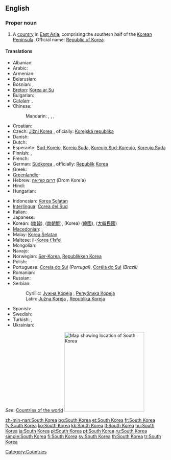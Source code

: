==English==
{{wikipedia}}

===Proper noun===
{{en-proper noun|sg=[[South]] [[Korea]]}}

# A [[country]] in [[East Asia]], comprising the southern half of the [[Korean Peninsula]]. Official name: [[Republic of Korea]].

====Translations====
{{trans-top|country in East Asia}}
* Albanian: {{t|sq|Koreja e Jugut|xs=Albanian}}
* Arabic: {{t|ar|كوريا الجنوبية|f|tr=Kuriya al-Janubiyah}}
* Armenian: {{t-|hy|Հարավային Կորեա|tr=Haravayin Korea}}
* Belarusian: {{t|be|Паўднёвая Карэя|f|tr=Paŭdnjóvaja Karéja|xs=Belarusian}}
* Bosnian: {{t-|bs|Južna Koreja|f}}, {{t-|bs|Republika Koreja|f}}
* [[Breton]]: [[Korea ar Su]]
* Bulgarian: {{t+|bg|Южна Корея|f|tr=Yuzhna Koreya}}
* [[Catalan]]: {{t-|ca|Corea del Sud|f}}, 
* Chinese:
*: Mandarin: {{t-|cmn|韓國|sc=Hani}},  {{t-|cmn|韩国|tr=Hánguó|sc=Hani}},  {{t|cmn|南韓|sc=Hani}},  {{t|cmn|南韩|tr=Nánhán|sc=Hani}}
* Croatian: {{t+|hr|Južna Koreja|f}}
* Czech: [[Jižní Korea]] {{f}}, oficially: [[Korejská republika]] {{f}}
* Danish: {{t-|da|Sydkorea}}
* Dutch: {{t+|nl|Zuid-Korea}}
* Esperanto: [[Sud-Koreio]], [[Koreio Suda]], [[Koreujo Sud-Koreujo]], [[Koreujo Suda]]
* Finnish: {{t+|fi|Etelä-Korea}}, {{t+|fi|Korean tasavalta}}
* French: {{t+|fr|Corée du Sud|f}}
* German: [[Südkorea]] {{n}}, officially: [[Republik]] [[Korea]] {{f}}
* Greek: {{t+|el|Νότια Κορέα|f|tr=Nótia Koréa}}
* [[Greenlandic]]: {{t-|kl|Korea Kujalleq|xs=Greenlandic}}
* Hebrew: [[דרום קוריאה]] (Drom Kore'a)
* Hindi: {{t|hi|दक्षिण कोरिया|xs=Hindi}}
* Hungarian: {{t+|hu|Dél-Korea}}
{{trans-mid}}
* Indonesian: [[Korea Selatan]]
* [[Interlingua]]: [[Corea del Sud]]
* Italian: {{t-|it|Corea del Sud|f}}
* Japanese: {{t+|ja|韓国|tr=かんこく, Kankoku}}
* Korean: {{t+|ko|남한|tr=Namhan|sc=Hang}} ([[南韓]]),  {{t|ko|남조선|tr=Namjoseon|sc=Hang}} ([[南朝鮮]]),  {{t+|ko|한국|tr=Hanguk|sc=Hang}} (Korea) ([[韓國]]),  {{qualifier|officially}} {{t+|ko|대한민국|tr=Daehanminguk|sc=Hang}} ([[大韓民國]])
* [[Macedonian]]: {{t-|mk|Јужна Кореја|f|tr=Júžna Koréja}},  {{t-|mk|Република Кореја|f|tr=Repúblika Koréja}}
* Malay: [[Korea Selatan]]
* Maltese: il-[[Korea t'Isfel]]
* Mongolian: {{t|mn|Өмнөд Солонгос|tr=Ömnöd Solongos|sc=Cyrl|xs=Mongolian}}
* Navajo: {{tø|nv|Kolíya Bikéyah Shádiʼááhjí Siʼánígíí}}
* Norwegian: [[Sør-Korea]], [[Republikken Korea]]
* Polish: {{t+|pl|Korea Południowa}}
* Portuguese: [[Coreia do Sul]] ''(Portugal)'', [[Coréia do Sul]] ''(Brazil)''
* Romanian: {{t-|ro|Coreea de Sud|f}}
* Russian: {{t-|ru|Южная Корея|f|tr=Yuzhnaya Koryeya}}
* Serbian:
*: Cyrillic: [[Јужна Кореја]] {{f}}, [[Република Кореја]] {{f}}
*: Latin: [[Južna Koreja]] {{f}}, [[Republika Koreja]] {{f}}
* Spanish: {{t+|es|Corea del Sur}}
* Swedish: {{t+|sv|Sydkorea}}
* Turkish: {{t+|tr|Güney Kore}}, {{t+|tr|Kore Cumhuriyeti}}
* Ukrainian: {{t|uk|Південна Корея|f|tr=Pivdenna Koréja|xs=Ukrainian}}
{{trans-bottom}}

''See'': [[Appendix:Countries of the world|Countries of the world]]
[[Image:Locator map of South Korea.svg|250px|thumb|Map showing location of South Korea]]

[[Category:Countries]]
[[Category:South Korea| ]]

[[zh-min-nan:South Korea]]
[[bg:South Korea]]
[[et:South Korea]]
[[fr:South Korea]]
[[fy:South Korea]]
[[ko:South Korea]]
[[kk:South Korea]]
[[lt:South Korea]]
[[hu:South Korea]]
[[ja:South Korea]]
[[pl:South Korea]]
[[pt:South Korea]]
[[ru:South Korea]]
[[simple:South Korea]]
[[fi:South Korea]]
[[sv:South Korea]]
[[th:South Korea]]
[[tr:South Korea]]